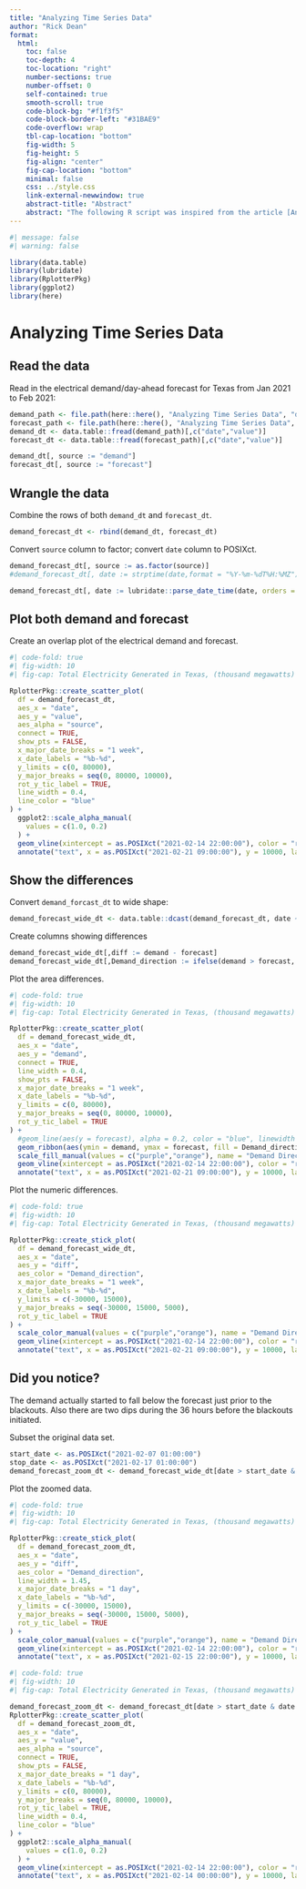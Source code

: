 ```yaml
---
title: "Analyzing Time Series Data"
author: "Rick Dean"
format:
  html:
    toc: false
    toc-depth: 4
    toc-location: "right"
    number-sections: true
    number-offset: 0
    self-contained: true
    smooth-scroll: true
    code-block-bg: "#f1f3f5"
    code-block-border-left: "#31BAE9"
    code-overflow: wrap
    tbl-cap-location: "bottom"
    fig-width: 5
    fig-height: 5
    fig-align: "center"
    fig-cap-location: "bottom"
    minimal: false
    css: ../style.css
    link-external-newwindow: true
    abstract-title: "Abstract"
    abstract: "The following R script was inspired from the article [Analyzing Time Series Data](https://observablehq.com/@observablehq/analyzing-time-series-data?utm_campaign=Data_Elixir&utm_source=Data_Elixir_356)"
---
```


```r
#| message: false
#| warning: false

library(data.table)
library(lubridate)
library(RplotterPkg)
library(ggplot2)
library(here)
```

# Analyzing Time Series Data

## Read the data

Read in the electrical demand/day-ahead forecast for Texas from Jan 2021 to Feb 2021:
```r
demand_path <- file.path(here::here(), "Analyzing Time Series Data", "data", "TEX-Demand-Jan-Feb.csv")
forecast_path <- file.path(here::here(), "Analyzing Time Series Data", "data", "TEX-Day-ahead-forecast-Jan-Feb.csv")
demand_dt <- data.table::fread(demand_path)[,c("date","value")]
forecast_dt <- data.table::fread(forecast_path)[,c("date","value")]

demand_dt[, source := "demand"]
forecast_dt[, source := "forecast"]
```

## Wrangle the data

Combine the rows of both `demand_dt` and `forecast_dt`.
```r
demand_forecast_dt <- rbind(demand_dt, forecast_dt)
```

Convert `source` column to factor; convert `date` column to POSIXct.
```r
demand_forecast_dt[, source := as.factor(source)]
#demand_forecast_dt[, date := strptime(date,format = "%Y-%m-%dT%H:%MZ")]

demand_forecast_dt[, date := lubridate::parse_date_time(date, orders = c("Ymd", "Ymd HM"))]
```

## Plot both demand and forecast

Create an overlap plot of the electrical demand and forecast.
```r
#| code-fold: true
#| fig-width: 10
#| fig-cap: Total Electricity Generated in Texas, (thousand megawatts)

RplotterPkg::create_scatter_plot(
  df = demand_forecast_dt,
  aes_x = "date",
  aes_y = "value",
  aes_alpha = "source",
  connect = TRUE,
  show_pts = FALSE,
  x_major_date_breaks = "1 week",
  x_date_labels = "%b-%d",
  y_limits = c(0, 80000),
  y_major_breaks = seq(0, 80000, 10000),
  rot_y_tic_label = TRUE,
  line_width = 0.4,
  line_color = "blue"
) + 
  ggplot2::scale_alpha_manual(
    values = c(1.0, 0.2)
  ) + 
  geom_vline(xintercept = as.POSIXct("2021-02-14 22:00:00"), color = "red", linewidth = 0.5) +
  annotate("text", x = as.POSIXct("2021-02-21 09:00:00"), y = 10000, label = "Rolling Blackouts", size = 3, alpha = .5, color = "red")
```

## Show the differences 
Convert `demand_forcast_dt` to wide shape:
```r
demand_forecast_wide_dt <- data.table::dcast(demand_forecast_dt, date ~ source, value.var = "value")
```
Create columns showing differences
```r
demand_forecast_wide_dt[,diff := demand - forecast]
demand_forecast_wide_dt[,Demand_direction := ifelse(demand > forecast, "Positive", "Negative")]
```

Plot the area differences.
```r
#| code-fold: true
#| fig-width: 10
#| fig-cap: Total Electricity Generated in Texas, (thousand megawatts)

RplotterPkg::create_scatter_plot(
  df = demand_forecast_wide_dt,
  aes_x = "date",
  aes_y = "demand",
  connect = TRUE,
  line_width = 0.4,
  show_pts = FALSE,
  x_major_date_breaks = "1 week",
  x_date_labels = "%b-%d",
  y_limits = c(0, 80000),
  y_major_breaks = seq(0, 80000, 10000),
  rot_y_tic_label = TRUE
) +
  #geom_line(aes(y = forecast), alpha = 0.2, color = "blue", linewidth = 0.4) +
  geom_ribbon(aes(ymin = demand, ymax = forecast, fill = Demand_direction), alpha = 0.8) +
  scale_fill_manual(values = c("purple","orange"), name = "Demand Direction") +
  geom_vline(xintercept = as.POSIXct("2021-02-14 22:00:00"), color = "red", linewidth = 0.5) +
  annotate("text", x = as.POSIXct("2021-02-21 09:00:00"), y = 10000, label = "Rolling Blackouts", size = 3, alpha = .5, color = "red")
```

Plot the numeric differences.

```r
#| code-fold: true
#| fig-width: 10
#| fig-cap: Total Electricity Generated in Texas, (thousand megawatts)

RplotterPkg::create_stick_plot(
  df = demand_forecast_wide_dt,
  aes_x = "date",
  aes_y = "diff",
  aes_color = "Demand_direction",
  x_major_date_breaks = "1 week",
  x_date_labels = "%b-%d",
  y_limits = c(-30000, 15000),
  y_major_breaks = seq(-30000, 15000, 5000),
  rot_y_tic_label = TRUE
) + 
  scale_color_manual(values = c("purple","orange"), name = "Demand Direction") +
  geom_vline(xintercept = as.POSIXct("2021-02-14 22:00:00"), color = "red", linewidth = 0.5) +
  annotate("text", x = as.POSIXct("2021-02-21 09:00:00"), y = 10000, label = "Rolling Blackouts", size = 3, alpha = .5, color = "red")
```

## Did you notice?

The demand actually started to fall below the forecast just prior to the blackouts.  Also there are two dips during the 36 hours before the blackouts initiated.

Subset the original data set.
```r
start_date <- as.POSIXct("2021-02-07 01:00:00")
stop_date <- as.POSIXct("2021-02-17 01:00:00")
demand_forecast_zoom_dt <- demand_forecast_wide_dt[date > start_date & date < stop_date ]
```

Plot the zoomed data.
```r
#| code-fold: true
#| fig-width: 10
#| fig-cap: Total Electricity Generated in Texas, (thousand megawatts)

RplotterPkg::create_stick_plot(
  df = demand_forecast_zoom_dt,
  aes_x = "date",
  aes_y = "diff",
  aes_color = "Demand_direction",
  line_width = 1.45,
  x_major_date_breaks = "1 day",
  x_date_labels = "%b-%d",
  y_limits = c(-30000, 15000),
  y_major_breaks = seq(-30000, 15000, 5000),
  rot_y_tic_label = TRUE
) + 
  scale_color_manual(values = c("purple","orange"), name = "Demand Direction") +
  geom_vline(xintercept = as.POSIXct("2021-02-14 22:00:00"), color = "red", linewidth = 0.5) +
  annotate("text", x = as.POSIXct("2021-02-15 22:00:00"), y = 10000, label = "Rolling Blackouts", size = 3, alpha = .5, color = "red")
```

```r
#| code-fold: true
#| fig-width: 10
#| fig-cap: Total Electricity Generated in Texas, (thousand megawatts)

demand_forecast_zoom_dt <- demand_forecast_dt[date > start_date & date < stop_date ]
RplotterPkg::create_scatter_plot(
  df = demand_forecast_zoom_dt,
  aes_x = "date",
  aes_y = "value",
  aes_alpha = "source",
  connect = TRUE,
  show_pts = FALSE,
  x_major_date_breaks = "1 day",
  x_date_labels = "%b-%d",
  y_limits = c(0, 80000),
  y_major_breaks = seq(0, 80000, 10000),
  rot_y_tic_label = TRUE,
  line_width = 0.4,
  line_color = "blue"
) + 
  ggplot2::scale_alpha_manual(
    values = c(1.0, 0.2)
  ) + 
  geom_vline(xintercept = as.POSIXct("2021-02-14 22:00:00"), color = "red", linewidth = 0.5) +
  annotate("text", x = as.POSIXct("2021-02-14 00:00:00"), y = 10000, label = "Rolling Blackouts", size = 3, alpha = .5, color = "red")
```

